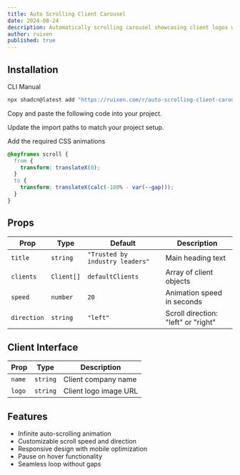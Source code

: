 ```yaml
---
title: Auto Scrolling Client Carousel
date: 2024-08-24
description: Automatically scrolling carousel showcasing client logos with infinite loop
author: ruixen
published: true
---
```


<ComponentPreview name="auto-scrolling-client-carousel-demo" />

## Installation

<Tabs defaultValue="cli">

<TabsList>
  <TabsTrigger value="cli">CLI</TabsTrigger>
  <TabsTrigger value="manual">Manual</TabsTrigger>
</TabsList>
<TabsContent value="cli">

```bash
npx shadcn@latest add "https://ruixen.com/r/auto-scrolling-client-carousel"
```

</TabsContent>

<TabsContent value="manual">

<Steps>

<Step>Copy and paste the following code into your project.</Step>

<ComponentSource name="auto-scrolling-client-carousel" />

<Step>Update the import paths to match your project setup.</Step>

<Step>Add the required CSS animations</Step>

```css title="app/globals.css" {1-8}
@keyframes scroll {
  from {
    transform: translateX(0);
  }
  to {
    transform: translateX(calc(-100% - var(--gap)));
  }
}
```

</Steps>

</TabsContent>

</Tabs>

## Props

| Prop        | Type       | Default                         | Description                         |
| ----------- | ---------- | ------------------------------- | ----------------------------------- |
| `title`     | `string`   | `"Trusted by industry leaders"` | Main heading text                   |
| `clients`   | `Client[]` | `defaultClients`                | Array of client objects             |
| `speed`     | `number`   | `20`                            | Animation speed in seconds          |
| `direction` | `string`   | `"left"`                        | Scroll direction: "left" or "right" |

## Client Interface

| Prop   | Type     | Description           |
| ------ | -------- | --------------------- |
| `name` | `string` | Client company name   |
| `logo` | `string` | Client logo image URL |

## Features

- Infinite auto-scrolling animation
- Customizable scroll speed and direction
- Responsive design with mobile optimization
- Pause on hover functionality
- Seamless loop without gaps
